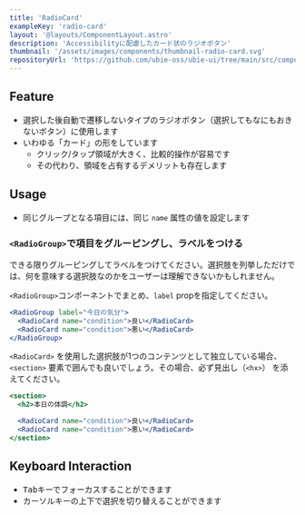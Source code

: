 ```yaml
---
title: 'RadioCard'
exampleKey: 'radio-card'
layout: '@layouts/ComponentLayout.astro'
description: 'Accessibilityに配慮したカード状のラジオボタン'
thumbnail: '/assets/images/components/thumbnail-radio-card.svg'
repositoryUrl: 'https://github.com/ubie-oss/ubie-ui/tree/main/src/components/RadioCard'
---
```



## Feature

- 選択した後自動で遷移しないタイプのラジオボタン（選択してもなにもおきないボタン）に使用します
- いわゆる「カード」の形をしています
  - クリック/タップ領域が大きく、比較的操作が容易です
  - その代わり、領域を占有するデメリットも存在します

<SelectingFormComponents />

## Usage

- 同じグループとなる項目には、同じ `name` 属性の値を設定します

### `<RadioGroup>`で項目をグルーピングし、ラベルをつける

できる限りグルーピングしてラベルをつけてください。選択肢を列挙しただけでは、何を意味する選択肢なのかをユーザーは理解できないかもしれません。

`<RadioGroup>`コンポーネントでまとめ、`label` propを指定してください。

```jsx
<RadioGroup label="今日の気分">
  <RadioCard name="condition">良い</RadioCard>
  <RadioCard name="condition">悪い</RadioCard>
</RadioGroup>
```

`<RadioCard>` を使用した選択肢が1つのコンテンツとして独立している場合、`<section>` 要素で囲んでも良いでしょう。その場合、必ず見出し（`<hx>`） を添えてください。

```jsx
<section>
  <h2>本日の体調</h2>

  <RadioCard name="condition">良い</RadioCard>
  <RadioCard name="condition">悪い</RadioCard>
</section>
``` 

## Keyboard Interaction

- <kbd>Tab</kbd>キーでフォーカスすることができます
- カーソルキーの上下で選択を切り替えることができます
